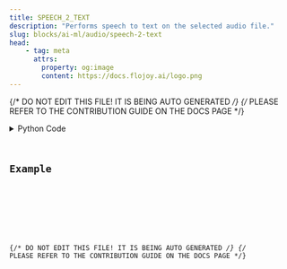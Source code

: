 ```yaml
---
title: SPEECH_2_TEXT
description: "Performs speech to text on the selected audio file."
slug: blocks/ai-ml/audio/speech-2-text
head:
    - tag: meta
      attrs:
        property: og:image
        content: https://docs.flojoy.ai/logo.png
---
```


{/* DO NOT EDIT THIS FILE! IT IS BEING AUTO GENERATED */}
{/* PLEASE REFER TO THE CONTRIBUTION GUIDE ON THE DOCS PAGE */}


<DownloadStudioBanner />
<PythonDocsDisplay docstring={block_data["docstring"]} />
<details>
<summary>Python Code</summary>



<Code code={pythonCode} lang="py" wrap theme="dracula" />

[Find this Flojoy Block on GitHub](https://github.com/flojoy-ai/blocks/blob/main/blocks/AI_ML/AUDIO/SPEECH_2_TEXT/SPEECH_2_TEXT.py)

</details>

## Example


<GetHelpWidget />


<AppDisplay app={app} blockName="SPEECH_2_TEXT" client:visible />


<Example />

{/* DO NOT EDIT THIS FILE! IT IS BEING AUTO GENERATED */}
{/* PLEASE REFER TO THE CONTRIBUTION GUIDE ON THE DOCS PAGE */}
